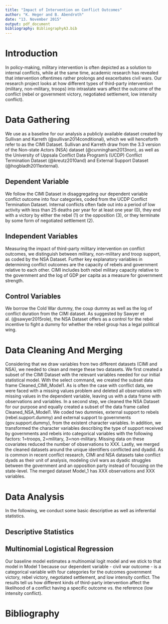 ```yaml
---
title: "Impact of Intervention on Conflict Outcomes"
author: "K. Heger and B. Abendroth"
date: "13. November 2015"
output: pdf_document
bibliography: BibliographyA3.bib
---
```


# Introduction
In policy-making, military intervention is often depicted as a solution to internal conflicts, while at the same time, academic research has revealed that intervention oftentimes rather prolongs and exacerbates civil wars. Our research project looks at how different types of third-party intervention (military, non-military, troops) into intrastate wars affect the outcome of the conflict (rebel or government victory, negotiated settlement, low intensity conflict). 

# Data Gathering
We use as a baseline for our analysis a publicly available dataset created by Sullivan and Karreth (@sullivan2014conditional), which we will henceforth refer to as the CIMI Dataset. Sullivan and Karreth draw from the 3.3 version of the Non-state Actors (NSA) dataset (@cunningham2013non), as well as the University of Uppsala Conflict Data Program's (UCDP) Conflict Termination Dataset (@kreutz2010and) and External Support Dataset (@hogbladh2011external).

## Dependent Variable
We follow the CIMI Dataset in disaggregating our dependent variable conflict outcome into four categories, coded from the UCDP Conflict Termination Dataset. Internal conflicts often fade out into a period of low activity with less than 25 deaths per year for at least one year (0), they end with a victory by either the rebel (1) or the opposition (3), or they terminate by some form of negotiated settlement (2). 

## Independent Variables
Measuring the impact of third-party military intervention on conflict outcomes, we distinguish between military, non-military and troop support, as coded by the NSA Dataset. 
Further key explanatory variables in determining conflict outcomes are the capacity of rebels and government relative to each other. CIMI includes both rebel military capacity relative to the government and the log of GDP per capita as a measure for government strength. 

## Control Variables
We borrow the Cold War dummy, the coup dummy as well as the log of conflict duration from the CIMI dataset. As suggested by Sawyer et al. (@sawyer2015role), the NSA Dataset offers as a control for the rebel incentive to fight a dummy for whether the rebel group has a legal political wing. 

# Data Cleaning And Merging
Considering that we draw variables from two different datasets (CIMI and NSA), we needed to clean and merge these two datasets. 
We first created a subset of the CIMI Dataset with the relevant variables needed for our initial statistical model. With the select command, we created the subset data frame Cleaned_CIMI_Model1. As is often the case with conflict data, we were faced with a missing values problem and deleted all observations with missing values in the dependent variable, leaving us with a data frame with observations and variables.
In a second step, we cleaned the NSA Dataset for our purpose and equally created a subset of the data frame called Cleaned_NSA_Model1. We coded two dummies, external support to rebels (rebel.support.dummy) and external support to governments (gov.support.dummy), from the existent character variables. In addition, we transformed the character variables describing the type of support received by governments and rebels into categorical variables with the following factors: 1=troops, 2=military, 3=non-military. Missing data on these covariates reduced the number of observations to XXX. 
Lastly, we merged the cleaned datasets around the unique identifiers conflicted and dyadid. As is common in recent conflict research, CIMI and NSA datasets take conflict dyads as their unit of analysis, modeling civil wars as dyadic struggles between the government and an opposition party instead of focusing on the state-level. The merged dataset Model_1 has XXX observations and XXX variables. 

# Data Analysis
In the following, we conduct some basic descriptive as well as inferential statistics. 

## Descriptive Statistics

## Multinomial Logistical Regression
Our baseline model estimates a multinomial logit model and we stick to that model in Model 1 because our dependent variable - civil war outcome - is a categorical variable with four categories for the outcomes government victory, rebel victory, negotiated settlement, and low intensity conflict. The results tell us how different kinds of third-party intervention affect the likelihood of a conflict having a specific outcome vs. the reference (low intensity conflict).

# Bibliography